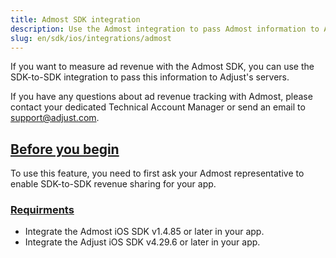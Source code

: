 ```yaml
---
title: Admost SDK integration
description: Use the Admost integration to pass Admost information to Adjust's servers.
slug: en/sdk/ios/integrations/admost
---
```


If you want to measure ad revenue with the Admost SDK, you can use the SDK-to-SDK integration to pass this information to Adjust's servers.

<Callout type="note">

If you have any questions about ad revenue tracking with Admost, please contact your dedicated Technical Account Manager or send an email to support@adjust.com.

</Callout>

## [Before you begin](before-you-begin)

To use this feature, you need to first ask your Admost representative to enable SDK-to-SDK revenue sharing for your app.

### [Requirments](requirments)

-  Integrate the Admost iOS SDK v1.4.85 or later in your app.
-  Integrate the Adjust iOS SDK v4.29.6 or later in your app.

